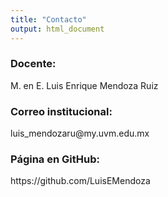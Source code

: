 ```yaml
---
title: "Contacto"
output: html_document
---
```

### Docente:
M. en E. Luis Enrique Mendoza Ruiz

### Correo institucional:
luis_mendozaru@my.uvm.edu.mx

### Página en GitHub:
https://github.com/LuisEMendoza
